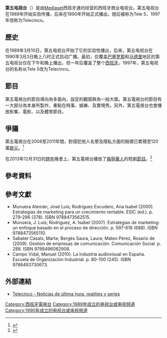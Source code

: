 {{Infobox TV channel
| name             = 第五電視台<br>{{small|Telecinco}}
| logofile         = Telecinco.svg 
| share as of      = 2013
| logosize         =  
| logocaption      = 
| launch           = {{Start date and years ago|1989|3|10|df=y}}(先期試播)<br>{{Start date and years ago|1990|3|3|df=y}}(正式播放)
| slogan           = 熱情邁前<br>{{small|(Dejate llevar por la pasión)}}
| share            = 14,5% (2014)
| share source     = [http://www.telecinco.es/masdetelecinco/Telecinco-cadena-vista-mejor-ultimos_0_1917825254.html]
| picture format   =[[1080i|1080i]] [[HDTV|HDTV]]<br>{{small|(已調整為 [[16:9|16:9]] [[576i|576i]] 的信號解析度)}}
| owner            = [[Mediaset|Mediaset]]
| network          = {{le|Mediaset西班牙電視網|Mediaset España Comunicación}}
| country          = 西班牙
| headquarters      = [[马德里|马德里]]
| former names     = Tele 5 <small>(1989–1997)</small>
| replaced names   = 
| sister names     = [[Cuatro_(TV_channel)|Cuatro]]<br />[[Factoría_de_Ficción|Factoría de Ficción]]<br />[[Boing_(Spain)|Boing]]<br /> [[Divinity_(TV_channel)|Divinity]]<br />[[Energy_(TV_channel)|Energy]]
| timeshift names  = 
| web              = http://www.telecinco.es
| terr serv 1      = [[地面數碼電視|數位]]
| terr chan 1      = Mux 68
| sat serv 1       = [[Movistar+|Movistar+]]
| sat chan 1       = Channel 15
| cable serv 1     = [[Euskaltel|Euskaltel]]
| cable chan 1     = Channel 5
| cable serv 2     = [[ONO_(Spain)|ONO]]
| cable chan 2     = Channel 5
| cable serv 3     = [[R_Cable|R]]
| cable chan 3     = Channel 115
| iptv serv 1      = [[Movistar+|Movistar+]]
| iptv chan 1      = Channel 5
| iptv serv 2      = Jazztelia
| iptv chan 2      = Channel 5
| iptv serv 3      = Orange TV
| iptv chan 3      = Channel 5
| online serv 1     = Mitele.es
| online chan 1     = [http://www.mitele.es/directo/telecinco/]
}}

'''第五电视台'''（{{lang-es|Telecinco}}）是由[[Mediaset|Mediaset]]西班牙通讯经营的西班牙商业电视台。第五电视台在1989年开始实验传播，后来在1990年开始正式播出，随后被称为Tele 5，1997年改称为Telecinco。

== 歷史 ==
在1989年3月10日，第五电视台开始了它的实验性播出，后来，第五电视台在1990年3月3日晚上八时正式启动广播。最初，仅覆盖[[巴塞罗那|巴塞罗那]]和[[马德里|马德里]]地区的第五电视台仅在下午和晚上播出，但一年后覆盖了整个[[西班牙|西班牙]]。1997年，第五电视台的名称从Tele 5改为Telecinco。

== 節目 ==
第五電視台的節目導向為多面向，設定的觀眾群為一般大眾。第五電視台的節目有一大部分為本身所製作，重點在時事、娛樂、及實境秀。另外，第五電視台也會播放影集、電影、以及體育節目。

== 爭議 ==
第五電視台在2008至2011年間，對侵犯他人名譽及隱私方面的賠償已累積至120萬[[歐元|歐元]]。<ref>{{Cite web |url=http://www.prnoticias.com/index.php/television/159/10064868-telecinco-acumula-demandas-por-valor-de-1250000-euros-desde-2008 |title=存档副本 |access-date=2014-01-07 |archive-date=2014-01-08 |archive-url=https://web.archive.org/web/20140108004800/http://www.prnoticias.com/index.php/television/159/10064868-telecinco-acumula-demandas-por-valor-de-1250000-euros-desde-2008 |dead-url=no }}</ref>

在2013年12月31日的[[跨年|跨年]]晚會上，第五電視台播放了[[侮辱|侮辱]][[華人|華人]]的短劇[[節目|節目]]。<ref>{{cite web |url=http://news.chinanews.com/hr/2014/01-06/5699037.shtml |title=存档副本 |accessdate=2014-01-07 |deadurl=yes |archiveurl=https://web.archive.org/web/20140107222613/http://news.chinanews.com/hr/2014/01-06/5699037.shtml |archivedate=2014-01-07 }}</ref>

== 參考資料 ==
{{reflist}}

==參考文獻==
{{refbegin|2}}
*Munuera Alemán, José Luis; Rodríguez Escudero, Ana Isabel (2000). Estrategias de marketing para un crecimiento rentable. ESIC (ed.). p. 279-296 (378). ISBN 9788473562515.
*Munuera, J. Luis; Rodríguez, A. Isabel (2007). Estrategias de marketing: un enfoque basado en el proceso de dirección. p. 597-618 (688). ISBN 9788473565110.
*Sabater Casals, Marta; Bergés Saura, Laura; Mateo Pérez, Rosario de (2009). Gestión de empresas de comunicación. Comunicación Social. p. 288. ISBN 9788496082908.
*Campo Vidal, Manuel (2010). La industria audiovisual en España. Escuela de Organización Industrial. p. 80-100 (245). ISBN 9788493730673.
{{refend}}

==外部連結==
{{commonscat|Telecinco}}
*[https://www.telecinco.es/ Telecinco - Noticias de última hora, realities y series]{{Wayback|url=https://www.telecinco.es/ |date=20200713170343 }}

[[Category:西班牙電視台|Category:西班牙電視台]]
[[Category:1989年成立的电视台或电视频道|Category:1989年成立的电视台或电视频道]]
[[Category:1990年成立的电视台或电视频道|Category:1990年成立的电视台或电视频道]]